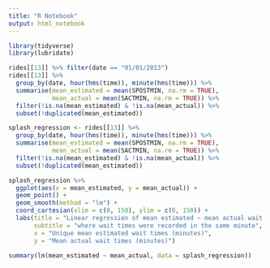 ```yaml
---
title: "R Notebook"
output: html_notebook
---
```

```r
library(tidyverse)
library(lubridate)
```

```r
rides[[13]] %>% filter(date == "01/01/2013")
rides[[13]] %>%
  group_by(date, hour(hms(time)), minute(hms(time))) %>%
  summarise(mean_estimated = mean(SPOSTMIN, na.rm = TRUE), 
            mean_actual = mean(SACTMIN, na.rm = TRUE)) %>%
  filter(!is.na(mean_estimated) & !is.na(mean_actual)) %>%
  subset(!duplicated(mean_estimated))
```

```r
splash_regression <- rides[[13]] %>%
  group_by(date, hour(hms(time)), minute(hms(time))) %>%
  summarise(mean_estimated = mean(SPOSTMIN, na.rm = TRUE), 
            mean_actual = mean(SACTMIN, na.rm = TRUE)) %>%
  filter(!is.na(mean_estimated) & !is.na(mean_actual)) %>%
  subset(!duplicated(mean_estimated))

splash_regression %>%
  ggplot(aes(x = mean_estimated, y = mean_actual)) +
  geom_point() +
  geom_smooth(method = "lm") +
  coord_cartesian(xlim = c(0, 150), ylim = c(0, 150)) +
  labs(title = "Linear regression of mean estimated ~ mean actual wait time for Splash Mountain",
       subtitle = "where wait times were recorded in the same minute",
       x = "Unique mean estimated wait times (minutes)",
       y = "Mean actual wait times (minutes)")
```

```r
summary(lm(mean_estimated ~ mean_actual, data = splash_regression))
```

